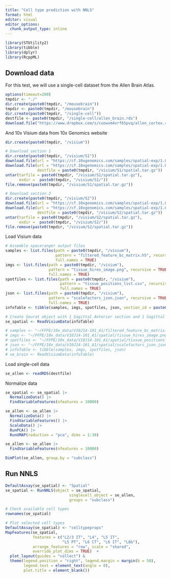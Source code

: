 ```yaml
---
title: "Cell type prediction with NNLS"
format: html
editor: visual
editor_options: 
  chunk_output_type: inline
---
```


```r
library(STUtility2)
library(tibble)
library(dplyr)
library(RcppML)
```

## Download data

For this test, we will use a single-cell dataset from the Allen Brain Atlas.

```r
options(timeout=200)
tmpdir <- "./"
dir.create(paste0(tmpdir, "/mousebrain"))
tmpdir <- paste0(tmpdir, "/mousebrain")
dir.create(paste0(tmpdir, "/single-cell"))
destfile <- paste0(tmpdir, "/single-cell/allen_brain.rds")
download.file("https://www.dropbox.com/s/cuowvm4vrf65pvq/allen_cortex.rds?dl=1", destfile = destfile)
```

And 10x Visium data from 10x Genomics website

```r
dir.create(paste0(tmpdir, "/visium"))

# Download section 1
dir.create(paste0(tmpdir, "/visium/S1"))
download.file(url = "https://cf.10xgenomics.com/samples/spatial-exp/1.0.0/V1_Mouse_Brain_Sagittal_Anterior/V1_Mouse_Brain_Sagittal_Anterior_filtered_feature_bc_matrix.h5", destfile = paste0(tmpdir, "/visium/S1/filtered_feature_bc_matrix.h5"))
download.file(url = "https://cf.10xgenomics.com/samples/spatial-exp/1.0.0/V1_Mouse_Brain_Sagittal_Anterior/V1_Mouse_Brain_Sagittal_Anterior_spatial.tar.gz",
              destfile = paste0(tmpdir, "/visium/S1/spatial.tar.gz"))
untar(tarfile = paste0(tmpdir, "/visium/S1/spatial.tar.gz"), 
      exdir =  paste0(tmpdir, "/visium/S1/"))
file.remove(paste0(tmpdir, "/visium/S1/spatial.tar.gz"))

# Download section 2
dir.create(paste0(tmpdir, "/visium/S2"))
download.file(url = "https://cf.10xgenomics.com/samples/spatial-exp/1.0.0/V1_Mouse_Brain_Sagittal_Posterior/V1_Mouse_Brain_Sagittal_Posterior_filtered_feature_bc_matrix.h5", destfile = paste0(tmpdir, "/visium/S2/filtered_feature_bc_matrix.h5"))
download.file(url = "https://cf.10xgenomics.com/samples/spatial-exp/1.0.0/V1_Mouse_Brain_Sagittal_Posterior/V1_Mouse_Brain_Sagittal_Posterior_spatial.tar.gz",
              destfile = paste0(tmpdir, "/visium/S2/spatial.tar.gz"))
untar(tarfile = paste0(tmpdir, "/visium/S2/spatial.tar.gz"), 
      exdir =  paste0(tmpdir, "/visium/S2/"))
file.remove(paste0(tmpdir, "/visium/S2/spatial.tar.gz"))
```

Load Visium data

```r
# Assemble spaceranger output files
samples <- list.files(path = paste0(tmpdir, "/visium"),
                      pattern = "filtered_feature_bc_matrix.h5", recursive = TRUE,
                      full.names = TRUE)
imgs <- list.files(path = paste0(tmpdir, "/visium"),
                   pattern = "tissue_hires_image.png", recursive = TRUE,
                   full.names = TRUE)
spotfiles <- list.files(path = paste0(tmpdir, "/visium"),
                        pattern = "tissue_positions_list.csv", recursive = TRUE,
                        full.names = TRUE)
json <- list.files(path = paste0(tmpdir, "/visium"),
                   pattern = "scalefactors_json.json", recursive = TRUE,
                   full.names = TRUE)
infoTable <- tibble(samples, imgs, spotfiles, json, section_id = paste0("section_", 1:2))

# Create Seurat object with 1 Sagittal Anterior section and 1 Sagittal Posterior section
se_spatial <- ReadVisiumData(infoTable)

# samples <- "~/FFPE/10x_data/V10J14-101_A1/filtered_feature_bc_matrix.h5"
# imgs <- "~/FFPE/10x_data/V10J14-101_A1/spatial/tissue_hires_image.png"
# spotfiles <- "~/FFPE/10x_data/V10J14-101_A1/spatial/tissue_positions_list.csv"
# json <- "~/FFPE/10x_data/V10J14-101_A1/spatial/scalefactors_json.json"
# infoTable <- tibble(samples, imgs, spotfiles, json)
# se_brain <- ReadVisiumData(infoTable)
```

Load single-cell data

```r
se_allen <- readRDS(destfile)
```

Normalize data

```r
se_spatial <- se_spatial |>
  NormalizeData() |>
  FindVariableFeatures(nfeatures = 10000)

se_allen <- se_allen |>
  NormalizeData() |>
  FindVariableFeatures() |> 
  ScaleData() |> 
  RunPCA() |> 
  RunUMAP(reduction = "pca", dims = 1:30)

se_allen <- se_allen |> 
  FindVariableFeatures(nfeatures = 10000)
```

```r
DimPlot(se_allen, group.by = "subclass")
```

## Run NNLS

```r
DefaultAssay(se_spatial) <- "Spatial"
se_spatial <- RunNNLS(object = se_spatial, 
                            singlecell_object = se_allen, 
                            groups = "subclass")

# Check available cell types
rownames(se_spatial)

# Plot selected cell types
DefaultAssay(se_spatial) <- "celltypeprops"
MapFeatures(se_spatial, 
            features = c("L2/3 IT", "L4", "L5 IT", 
                         "L5 PT", "L6 CT", "L6 IT", "L6b"), 
            arrange_features = "row", scale = "shared", 
            override_plot_dims = TRUE)  +
  plot_layout(guides = "collect") & 
  theme(legend.position = "right", legend.margin = margin(b = 50),
        legend.text = element_text(angle = 0),
        plot.title = element_blank())
```
